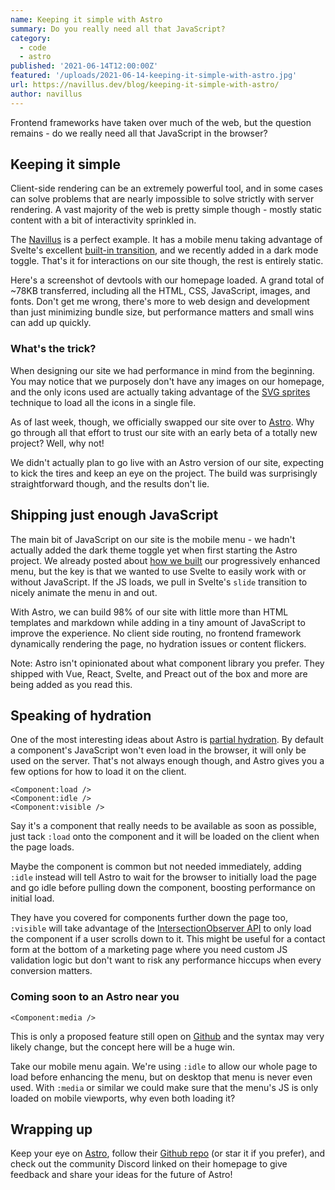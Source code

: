 ```yaml
---
name: Keeping it simple with Astro
summary: Do you really need all that JavaScript?
category:
  - code
  - astro
published: '2021-06-14T12:00:00Z'
featured: '/uploads/2021-06-14-keeping-it-simple-with-astro.jpg'
url: https://navillus.dev/blog/keeping-it-simple-with-astro/
author: navillus
---
```



Frontend frameworks have taken over much of the web, but the question remains - do we really need all that JavaScript in the browser?

## Keeping it simple

Client-side rendering can be an extremely powerful tool, and in some cases can solve problems that are nearly impossible to solve strictly with server rendering. A vast majority of the web is pretty simple though - mostly static content with a bit of interactivity sprinkled in.

The [Navillus](https://navillus.dev) is a perfect example. It has a mobile menu taking advantage of Svelte's excellent [built-in transition](https://svelte.dev/docs#svelte_transition), and we recently added in a dark mode toggle. That's it for interactions on our site though, the rest is entirely static.

<ArticlePhoto src="2021-06-14-navillus-dev-tools" />

Here's a screenshot of devtools with our homepage loaded. A grand total of ~78KB transferred, including all the HTML, CSS, JavaScript, images, and fonts. Don't get me wrong, there's more to web design and development than just minimizing bundle size, but performance matters and small wins can add up quickly.

### What's the trick?

When designing our site we had performance in mind from the beginning. You may notice that we purposely don't have any images on our homepage, and the only icons used are actually taking advantage of the [SVG sprites](https://css-tricks.com/svg-sprites-use-better-icon-fonts/) technique to load all the icons in a single file.

<Tweet id="1403481307657691139" />

As of last week, though, we officially swapped our site over to [Astro](https://astro.build). Why go through all that effort to trust our site with an early beta of a totally new project? Well, why not!

We didn't actually plan to go live with an Astro version of our site, expecting to kick the tires and keep an eye on the project. The build was surprisingly straightforward though, and the results don't lie.

## Shipping just enough JavaScript

The main bit of JavaScript on our site is the mobile menu - we hadn't actually added the dark theme toggle yet when first starting the Astro project. We already posted about [how we built](/blog/progressive-enhancement) our progressively enhanced menu, but the key is that we wanted to use Svelte to easily work with or without JavaScript. If the JS loads, we pull in Svelte's `slide` transition to nicely animate the menu in and out.

With Astro, we can build 98% of our site with little more than HTML templates and markdown while adding in a tiny amount of JavaScript to improve the experience. No client side routing, no frontend framework dynamically rendering the page, no hydration issues or content flickers.

Note: Astro isn't opinionated about what component library you prefer. They shipped with Vue, React, Svelte, and Preact out of the box and more are being added as you read this.

## Speaking of hydration

One of the most interesting ideas about Astro is [partial hydration](https://github.com/snowpackjs/astro#-partial-hydration). By default a component's JavaScript won't even load in the browser, it will only be used on the server. That's not always enough though, and Astro gives you a few options for how to load it on the client.

```astro
<Component:load />
<Component:idle />
<Component:visible />
```

Say it's a component that really needs to be available as soon as possible, just tack `:load` onto the component and it will be loaded on the client when the page loads.

Maybe the component is common but not needed immediately, adding `:idle` instead will tell Astro to wait for the browser to initially load the page and go idle before pulling down the component, boosting performance on initial load.

They have you covered for components further down the page too, `:visible` will take advantage of the [IntersectionObserver API](https://developer.mozilla.org/en-US/docs/Web/API/Intersection_Observer_API) to only load the component if a user scrolls down to it. This might be useful for a contact form at the bottom of a marketing page where you need custom JS validation logic but don't want to risk any performance hiccups when every conversion matters.

### Coming soon to an Astro near you

```astro
<Component:media />
```

This is only a proposed feature still open on [Github](https://github.com/snowpackjs/astro/issues/396) and the syntax may very likely change, but the concept here will be a huge win.

Take our mobile menu again. We're using `:idle` to allow our whole page to load before enhancing the menu, but on desktop that menu is never even used. With `:media` or similar we could make sure that the menu's JS is only loaded on mobile viewports, why even both loading it?

## Wrapping up

Keep your eye on [Astro](https://astro.build), follow their [Github repo](https://github.com/snowpackjs/astro) (or star it if you prefer), and check out the community Discord linked on their homepage to give feedback and share your ideas for the future of Astro!
